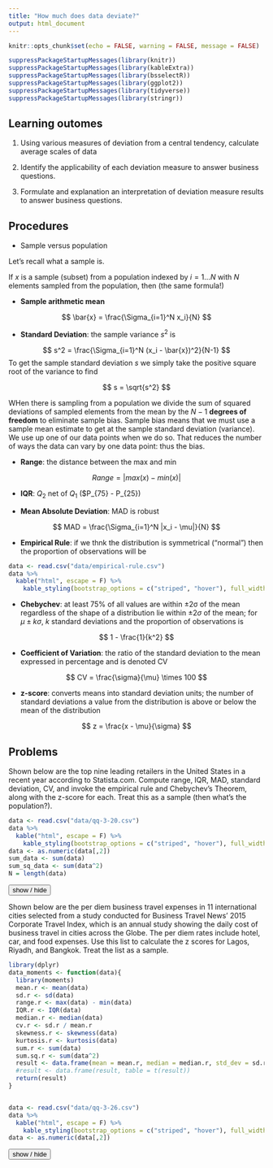 ---
title: "How much does data deviate?"
output: html_document
---
```{r setup, include=FALSE}
knitr::opts_chunk$set(echo = FALSE, warning = FALSE, message = FALSE)

suppressPackageStartupMessages(library(knitr))
suppressPackageStartupMessages(library(kableExtra))
suppressPackageStartupMessages(library(bsselectR))
suppressPackageStartupMessages(library(ggplot2))
suppressPackageStartupMessages(library(tidyverse))
suppressPackageStartupMessages(library(stringr))
```

<script>
function showText(y) {
    var x = document.getElementById(y);
    if (x.style.display === "none") {
        x.style.display = "block";
    } else {
        x.style.display = "none";
    }
}
</script>

## Learning outomes

1. Using various measures of deviation from a central tendency, calculate average scales of data

2. Identify the applicability of each deviation measure to answer business questions.

3. Formulate and explanation an interpretation of deviation measure results to answer business questions.

## Procedures

- Sample versus population

Let's recall what a sample is.

If $x$ is a sample (subset) from a population indexed by $i = 1 \dots N$ with $N$ elements sampled from the population, then (the same formula!)

- **Sample arithmetic mean**

$$
\bar{x} = \frac{\Sigma_{i=1}^N x_i}{N}
$$

- **Standard Deviation**: the sample variance $s^2$ is

$$
s^2 = \frac{\Sigma_{i=1}^N (x_i - \bar{x})^2}{N-1}
$$
To get the sample standard deviation $s$ we simply take the positive square root of the variance to find 

$$
s = \sqrt{s^2}
$$

WHen there is sampling from a population we divide the sum of squared deviations of sampled elements from the mean by the $N-1$ **degrees of freedom** to eliminate sample bias. Sample bias means that we must use a sample mean estimate to get at the sample standard deviation (variance). We use up one of our data points when we do so. That reduces the number of ways the data can vary by one data point: thus the bias.

- **Range**: the distance between the max and min

$$
Range = |max(x) - min(x)|
$$

- **IQR**: $Q_2$ net of $Q_1$ ($P_{75} - P_{25})

- **Mean Absolute Deviation**: MAD is robust 

$$
MAD = \frac{\Sigma_{i=1}^N |x_i - \mu|}{N}
$$


- **Empirical Rule**: if we thnk the distribution is symmetrical ("normal") then the proportion of observations will be

```{r}
data <- read.csv("data/empirical-rule.csv")
data %>%
  kable("html", escape = F) %>% 
    kable_styling(bootstrap_options = c("striped", "hover"), full_width = F)
```

- **Chebychev**: at least 75\% of all values are within ±2σ of the mean regardless of the shape of a distribution lie within $\pm 2 \sigma$ of the mean; for $\mu \pm k \sigma$, $k$ standard deviations and the proportion of observations is

$$
1 - \frac{1}{k^2}
$$

- **Coefficient of Variation**: the ratio of the standard deviation to the mean expressed in percentage and is denoted CV

$$
CV = \frac{\sigma}{\mu} \times 100
$$

- **z-score**: converts means into standard deviation units; the number of standard deviations a value from the distribution is above or below the mean of the distribution

$$
z = \frac{x - \mu}{\sigma}
$$


## Problems

Shown below are the top nine leading retailers in the United States in a recent year according to Statista.com. Compute range, IQR, MAD, standard deviation, CV, and invoke the empirical rule and Chebychev's Theorem, along with the z-score for each. Treat this as a sample (then what's the population?).

```{r}
data <- read.csv("data/qq-3-20.csv")
data %>%
  kable("html", escape = F) %>% 
    kable_styling(bootstrap_options = c("striped", "hover"), full_width = F)
data <- as.numeric(data[,2])
sum_data <- sum(data)
sum_sq_data <- sum(data^2)
N = length(data)
```

<button onclick="showText('myDIV1')">show / hide</button>
<div id="myDIV1" style="display:none;">

**Answer**  



- **Range**: the distance between the max and min

$$
Range = |max(x) - min(x)| = `r max(data)`- `r min(data)` = `r max(data) - min(data)`
$$

- **IQR**: $Q_3$ net of $Q_1$ ($P_{75} - P_{25}$)

$$
IQR = Q_3 - Q_2 = `r quantile(data, .75)` - `r quantile(data, .25)` = `r quantile(data, .75) - quantile(data, .25)`
$$

- **Mean Absolute Deviation**: MAD is robust 

$$
MAD = \frac{\Sigma_{i=1}^N |x_i - \mu|}{N}
$$
$$
\mu = \frac{\Sigma_{i=1}^N x_i}{N}=\frac{`r sum(data)`}{`r length(data)`}
$$
$$
MAD = \frac{`r sum(abs(data - mean(data)))`}{`r length(data)`}
$$
- **Standard Deviation**: first the square of the standard deviation is the variance

$$
\sigma^2 = \frac{\Sigma_{i=1}^N (x_i - \mu)^2}{N}
$$
next, the standard deviation is

$$
\sigma = \sqrt{\sigma^2}
$$
A slightly easier way to compute $\sigma^2$ is

$$
\sigma^2 = \frac{\Sigma_{i=1}^N x_i^2 - N(\bar{x})^2}{N}
$$
$$
\sigma^2 = \frac{`r sum(data^2)` - `r length(data)`(`r mean(data)`)^2}{`r length(data)`} = `r sd(data)^2`
$$
$$
\sigma = `r sd(data)`
$$


- **Empirical Rule**: if we think the distribution is symmetrical ("normal") then the proportion of observations will be

and 

- **Chebychev**: at least 75\% of all values are within ±2σ of the mean regardless of the shape of a distribution lie within $\pm 2 \sigma$ of the mean; for $\mu \pm k \sigma$, $k$ standard deviations and the proportion of observations is

$$
1 - \frac{1}{k^2}
$$

```{r}
data <- read.csv("data/empirical-rule-chebychev-3-20.csv")
data %>%
  kable("html", escape = F) %>% 
    kable_styling(bootstrap_options = c("striped", "hover"), full_width = F)
```

- **Coefficient of Variation**: the ratio of the standard deviation to the mean expressed in percentage and is denoted CV

```{r}
data <- read.csv("data/qq-3-20.csv")
data <- as.numeric(data[,2])
```

$$
CV = \frac{\sigma}{\mu} \times 100 = \frac{`r sd(data)`}{`r mean(data)`} \times 100 = `r sd(data) * 100 / mean(data)`
$$

- **z-score**: converts means into standard deviation units; the number of standard deviations a value from the distribution is above or below the mean of the distribution. For the first data point

$$
z = \frac{x - \mu}{\sigma} = \frac{`r data[1]` - `r mean(data)`}{`r sd(data)`}=\frac{`r data[1] - mean(data)`}{`r sd(data)`}
$$

This observation is `r (data[1] - mean(data)) / sd(data)` standard deviations from the mean `r mean(data)`.

- Sample versus population

If $x$ is a sample (subset) indexed by $i = 1 \dots N$ with $N$ elements from the population, then (the same formula!)

$$
\bar{x} = \frac{\Sigma_{i=1}^N x_i}{N} = \frac{`r sum(data)`}{`r length(data)`} = `r mean(data)`
$$

and 

$$
s^2 = \frac{\Sigma_{i=1}^N (x_i - \bar{x})^2}{N-1} - \frac{`r sum((data - mean(data))^2) `}{`r length(data)` -1} = `r sum((data - mean(data))^2) / (length(data) -1)`
$$
and then

$$
s = \sqrt{s^2} = `r (sum((data - mean(data))^2) / (length(data) -1))^0.5`
$$

</div>

Shown below are the per diem business travel expenses in 11 international cities selected from a study conducted for Business Travel News' 2015 Corporate Travel Index, which is an annual study showing the daily cost of business travel in cities across the Globe. The per diem rates include hotel, car, and food expenses. Use this list to calculate the z scores for Lagos, Riyadh, and Bangkok. Treat the list as a sample.

```{r}
library(dplyr)
data_moments <- function(data){
  library(moments)
  mean.r <- mean(data)
  sd.r <- sd(data)
  range.r <- max(data) - min(data)
  IQR.r <- IQR(data)
  median.r <- median(data)
  cv.r <- sd.r / mean.r
  skewness.r <- skewness(data)
  kurtosis.r <- kurtosis(data)
  sum.r <- sum(data)
  sum.sq.r <- sum(data^2)
  result <- data.frame(mean = mean.r, median = median.r, std_dev = sd.r, Range = range.r, IQR = IQR.r, skewness = skewness.r, kurtosis = kurtosis.r)
  #result <- data.frame(result, table = t(result))
  return(result)
}


data <- read.csv("data/qq-3-26.csv")
data %>%
  kable("html", escape = F) %>% 
    kable_styling(bootstrap_options = c("striped", "hover"), full_width = F)
data <- as.numeric(data[,2])
```

<button onclick="showText('myDIV2')">show / hide</button>
<div id="myDIV2" style="display:none;">
**Answer**  

- **Range**: the distance between the max and min

$$
Range = |max(x) - min(x)| = `r max(data)`- `r min(data)` = `r max(data) - min(data)`
$$

- **IQR**: $Q_3$ net of $Q_1$ ($P_{75} - P_{25}$)

$$
IQR = Q_3 - Q_2 = `r quantile(data, .75)` - `r quantile(data, .25)` = `r quantile(data, .75) - quantile(data, .25)`
$$

- **Mean Absolute Deviation**: MAD is robust 

$$
MAD = \frac{\Sigma_{i=1}^N |x_i - \mu|}{N}
$$
$$
\mu = \frac{\Sigma_{i=1}^N x_i}{N}=\frac{`r sum(data)`}{`r length(data)`} = `r mean(data)`
$$
$$
MAD = \frac{`r sum(abs(data - mean(data)))`}{`r length(data)`} = `r sum(abs(data - mean(data))) / length(data)` 
$$
- **Standard Deviation**: first the square of the standard deviation is the variance

$$
\sigma^2 = \frac{\Sigma_{i=1}^N (x_i - \mu)^2}{N}
$$
next, the standard deviation is

$$
\sigma = \sqrt{\sigma^2}
$$
A slightly easier way to compute $\sigma^2$ is

$$
\sigma^2 = \frac{\Sigma_{i=1}^N x_i^2 - N(\bar{x})^2}{N}
$$ 
$$
\sigma^2 = \frac{`r sum(data^2)` - `r length(data)`(`r mean(data)`)^2}{`r length(data)`} = `r sd(data)^2`
$$
$$
\sigma = `r sd(data)`
$$


- **Empirical Rule**: if we think the distribution is symmetrical ("normal") then the proportion of observations will be

and 

- **Chebychev**: at least 75\% of all values are within ±2σ of the mean regardless of the shape of a distribution lie within $\pm 2 \sigma$ of the mean; for $\mu \pm k \sigma$, $k$ standard deviations and the proportion of observations is

$$
1 - \frac{1}{k^2}
$$

```{r}
data <- read.csv("data/empirical-rule-chebychev-3-26.csv")
data %>%
  kable("html", escape = F) %>% 
    kable_styling(bootstrap_options = c("striped", "hover"), full_width = F)
```

- **Coefficient of Variation**: the ratio of the standard deviation to the mean expressed in percentage and is denoted CV

```{r}
data <- read.csv("data/qq-3-26.csv")
data <- as.numeric(data[,2])
```

$$
CV = \frac{\sigma}{\mu} \times 100 = \frac{`r sd(data)`}{`r mean(data)`} \times 100 = `r sd(data) * 100 / mean(data)`
$$

- **z-score**: converts means into standard deviation units; the number of standard deviations a value from the distribution is above or below the mean of the distribution. For the first data point

$$
z = \frac{x - \mu}{\sigma} = \frac{`r data[1]` - `r mean(data)`}{`r sd(data)`}=\frac{`r data[1] - mean(data)`}{`r sd(data)`}
$$

This observation is `r (data[1] - mean(data)) / sd(data)` standard deviations from the mean `r mean(data)`.

- Sample versus population

If $x$ is a sample (subset) indexed by $i = 1 \dots N$ with $N$ elements from the population, then (the same formula!)

$$
\bar{x} = \frac{\Sigma_{i=1}^N x_i}{N} = \frac{`r sum(data)`}{`r length(data)`} = `r mean(data)`
$$

and 

$$
s^2 = \frac{\Sigma_{i=1}^N (x_i - \bar{x})^2}{N-1} - \frac{`r sum((data - mean(data))^2) `}{`r length(data)` -1} = `r sum((data - mean(data))^2) / (length(data) -1)`
$$
and then

$$
s = \sqrt{s^2} = `r (sum((data - mean(data))^2) / (length(data) -1))^0.5`
$$

</div>

